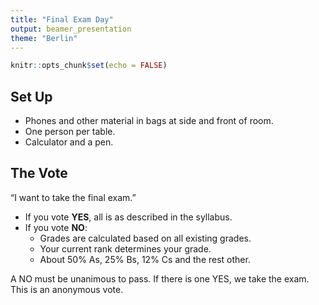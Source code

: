 ```yaml
---
title: "Final Exam Day"
output: beamer_presentation
theme: "Berlin"
---
```

```r
knitr::opts_chunk$set(echo = FALSE)
```

## Set Up

+ Phones and other material in bags at side and front of room.
+ One person per table.
+ Calculator and a pen.

## The Vote

"I want to take the final exam."

+ If you vote **YES**, all is as described in the syllabus.
+ If you vote **NO**:
    + Grades are calculated based on all existing grades.
    + Your current rank determines your grade.
    + About 50% As, 25% Bs, 12% Cs and the rest other.

A NO must be unanimous to pass.  If there is one YES, we take the exam. This is an anonymous vote.
